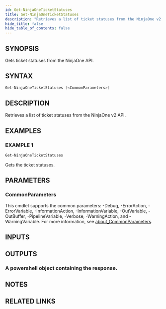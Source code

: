 ```yaml
---
id: Get-NinjaOneTicketStatuses
title: Get-NinjaOneTicketStatuses
description: "Retrieves a list of ticket statuses from the NinjaOne v2 API."
hide_title: false
hide_table_of_contents: false
---
```


## SYNOPSIS

Gets ticket statuses from the NinjaOne API.

## SYNTAX

```powershell
Get-NinjaOneTicketStatuses [<CommonParameters>]
```

## DESCRIPTION

Retrieves a list of ticket statuses from the NinjaOne v2 API.

## EXAMPLES

### EXAMPLE 1

```powershell
Get-NinjaOneTicketStatuses
```

Gets the ticket statuses.

## PARAMETERS

### CommonParameters

This cmdlet supports the common parameters: -Debug, -ErrorAction, -ErrorVariable, -InformationAction, -InformationVariable, -OutVariable, -OutBuffer, -PipelineVariable, -Verbose, -WarningAction, and -WarningVariable. For more information, see [about_CommonParameters](http://go.microsoft.com/fwlink/?LinkID=113216).

## INPUTS

## OUTPUTS

### A powershell object containing the response.

## NOTES

## RELATED LINKS
